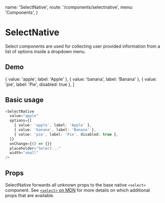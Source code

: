   name: 'SelectNative',
  route: '/components/selectnative',
  menu: 'Components',
}


# SelectNative

Select components are used for collecting user provided information from a
list of options inside a dropdown menu.

## Demo


  { value: 'apple', label: 'Apple' },
  { value: 'banana', label: 'Banana' },
  { value: 'pie', label: 'Pie', disabled: true },
]

<div
  style={{
    padding: '2px',
    display: 'inline-grid',
    gridGap: '10px',
    gridTemplateColumns: 'repeat(auto-fit, minmax(100px, 1fr))',
    width: '100%',
  }}
>
  <SelectNative {...props} options={options} width="small" />
</div>

## Basic usage

```typescript type="live"
<SelectNative
  value="apple"
  options={[
    { value: 'apple', label: 'Apple' },
    { value: 'banana', label: 'Banana' },
    { value: 'pie', label: 'Pie', disabled: true },
  ]}
  onChange={() => {}}
  placeholder="Select..."
  width="small"
/>
```

## Props

SelectNative forwards all unknown props to the base native `<select>` component. See
[`<select>` on MDN](https://developer.mozilla.org/en-US/docs/Web/HTML/Element/select) for more
details on which additional props that are available.

<Props of="SelectNative" />
